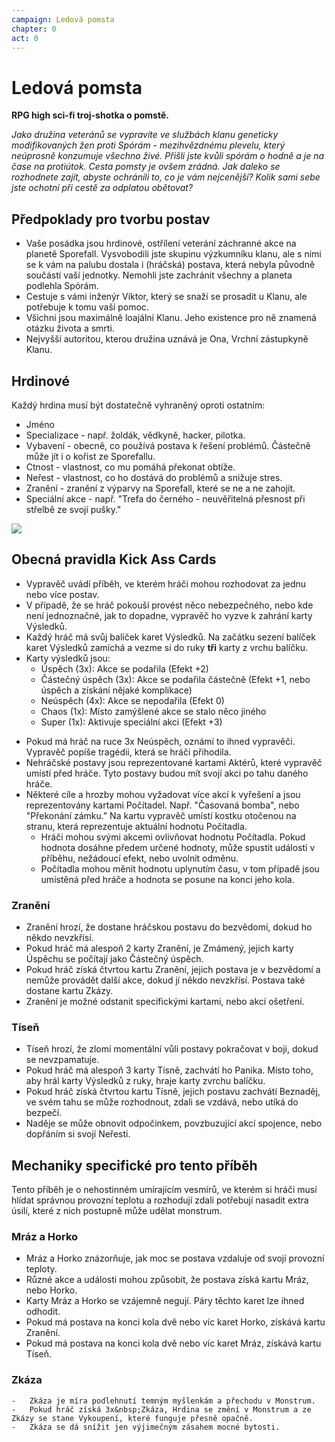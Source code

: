 ```yaml
---
campaign: Ledová pomsta
chapter: 0
act: 0
---
```


# Ledová pomsta

<Heading imageUri="/LP/ScrattCZ_a_squad_of_sci-fi_heroes_heat_death_of_the_universe_hy_472c154b-c146-4e49-b43f-78288b4d7018.png" />

**RPG high sci-fi troj-shotka o pomstě.**

_Jako družina veteránů se vypravíte ve službách klanu geneticky modifikovaných žen proti Spórám - mezihvězdnému plevelu, který neúprosně konzumuje všechno živé. Přišli jste kvůli spórám o hodně a je na čase na protiútok. Cesta pomsty je ovšem zrádná. Jak daleko se rozhodnete zajít, abyste ochránili to, co je vám nejcenější? Kolik sami sebe jste ochotní při cestě za odplatou obětovat?_

## Předpoklady pro tvorbu postav

-   Vaše posádka jsou hrdinové, ostřílení veterání záchranné akce na planetě Sporefall. Vysvobodili jste skupinu výzkumníku klanu, ale s nimi se k vám na palubu dostala i (hráčská) postava, která nebyla původně součástí vaší jednotky. Nemohli jste zachránit všechny a planeta podlehla Spórám.
-   Cestuje s vámi inženýr Viktor, který se snaží se prosadit u Klanu, ale potřebuje k tomu vaší pomoc.
-   Všichni jsou maximálně loajální Klanu. Jeho existence pro ně znamená otázku života a smrti.
-   Nejvyšší autoritou, kterou družina uznává je Ona, Vrchní zástupkyně Klanu.

## Hrdinové

Každý hrdina musí být dostatečně vyhraněný oproti ostatním:

-   Jméno
-   Specializace - např. žoldák, vědkyně, hacker, pilotka.
-   Vybavení - obecně, co používá postava k řešení problémů. Částečně může jít i o kořist ze Sporefallu.
-   Ctnost - vlastnost, co mu pomáhá překonat obtíže.
-   Neřest - vlastnost, co ho dostává do problémů a snižuje stres.
-   Zranění - zranění z výparvy na Sporefall, které se ne a ne zahojit.
-   Speciální akce - např. "Trefa do černého - neuvěřitelná přesnost při střelbě ze svojí pušky."

![](/LP/WarTourist_cyberpunk_balcony_gun_fight_syd_mead_c93441f4-81c0-4215-bf7a-d9c0cd652f0d.png)

## Obecná pravidla Kick Ass Cards

-   Vypravěč uvádí příběh, ve kterém hráči mohou rozhodovat za jednu nebo více postav.
-   V případě, že se hráč pokouší provést něco nebezpečného, nebo kde není jednoznačné, jak to dopadne, vypravěč ho vyzve k zahrání karty Výsledků.
-   Každý hráč má svůj balíček karet Výsledků. Na začátku sezení balíček karet Výsledků zamíchá a vezme si do ruky **tři** karty z vrchu balíčku.
-   Karty výsledků jsou:
    -   Úspěch (3x): Akce se podařila (Efekt +2)
    -   Částečný úspěch (3x): Akce se podařila částečně (Efekt +1, nebo úspěch a získání nějaké komplikace)
    -   Neúspěch (4x): Akce se nepodařila (Efekt 0)
    -   Chaos (1x): Místo zamýšlené akce se stalo něco jiného
    -   Super (1x): Aktivuje speciální akci (Efekt +3)


<List>
    <Outcome {...outcomes[0]} className="not-prose drop-shadow-md print:drop-shadow-none print:filter-none" />
    <Outcome {...outcomes[1]} className="not-prose drop-shadow-md print:drop-shadow-none print:filter-none" />
    <Outcome {...outcomes[2]} className="not-prose drop-shadow-md print:drop-shadow-none print:filter-none" />
    <Outcome {...outcomes[3]} className="not-prose drop-shadow-md print:drop-shadow-none print:filter-none" />
    <Outcome {...outcomes[4]} className="not-prose drop-shadow-md print:drop-shadow-none print:filter-none" />
</List>


-   Pokud má hráč na ruce 3x&nbsp;Neúspěch, oznámí to ihned vypravěči. Vypravěč popíše tragédii, která se hráči přihodila.
-   Nehráčské postavy jsou reprezentované kartami Aktérů, které vypravěč umístí před hráče. Tyto postavy budou mít svojí akci po tahu daného hráče.
-   Některé cíle a hrozby mohou vyžadovat více akcí k vyřešení a jsou reprezentovány kartami Počítadel. Např. "Časovaná bomba", nebo "Překonání zámku." Na kartu vypravěč umístí kostku otočenou na stranu, která reprezentuje aktuální hodnotu Počítadla.
    -   Hráči mohou svými akcemi ovlivňovat hodnotu Počítadla. Pokud hodnota dosáhne předem určené hodnoty, může spustit události v příběhu, nežádoucí efekt, nebo uvolnit odměnu.
    -   Počítadla mohou měnit hodnotu uplynutím času, v tom případě jsou umístěná před hráče a hodnota se posune na konci jeho kola.

### Zranění

-   Zranění hrozí, že dostane hráčskou postavu do bezvědomí, dokud ho někdo nevzkřísí.
-   Pokud hráč má alespoň 2 karty Zranění, je Zmámený, jejich karty Úspěchu se počítají jako Částečný úspěch.
-   Pokud hráč získá čtvrtou kartu Zranění, jejich postava je v bezvědomí a nemůže provádět další akce, dokud jí někdo nevzkřísí. Postava také dostane kartu Zkázy.
-   Zranění je možné odstanit specifickými kartami, nebo akcí ošetření.

<List>
    <Effect {...effects[0]} className="not-prose drop-shadow-md print:drop-shadow-none print:filter-none" />
    <Effect {...effects[1]} className="not-prose drop-shadow-md print:drop-shadow-none print:filter-none" />
</List>

### Tíseň

-   Tíseň hrozí, že zlomí momentální vůli postavy pokračovat v boji, dokud se nevzpamatuje.
-   Pokud hráč má alespoň 3 karty Tísně, zachvátí ho Panika. Místo toho, aby hrál karty Výsledků z ruky, hraje karty zvrchu balíčku.
-   Pokud hráč získá čtvrtou kartu Tísně, jejich postavu zachvátí Beznaděj, ve svém tahu se může rozhodnout, zdali se vzdává, nebo utíká do bezpečí.
-   Naděje se může obnovit odpočinkem, povzbuzující akcí spojence, nebo dopřáním si svojí Neřesti.

<List>
    <Effect {...effects[1]} className="not-prose drop-shadow-md print:drop-shadow-none print:filter-none" />
    <Effect {...effects[4]} className="not-prose drop-shadow-md print:drop-shadow-none print:filter-none" />
    <Effect {...effects[5]} className="not-prose drop-shadow-md print:drop-shadow-none print:filter-none" />
</List>

## Mechaniky specifické pro tento příběh

Tento příběh je o nehostinném umírajícím vesmírů, ve kterém si hráči musí hlídat správnou provozní teplotu a rozhodují zdali potřebují nasadit extra úsilí, které z nich postupně může udělat monstrum.

### Mráz a Horko

-   Mráz a Horko znázorňuje, jak moc se postava vzdaluje od svojí provozní teploty.
-   Různé akce a události mohou způsobit, že postava získá kartu Mráz, nebo Horko.
-   Karty Mráz a Horko se vzájemně negují. Páry těchto karet lze ihned odhodit.
-   Pokud má postava na konci kola dvě nebo víc karet Horko, získává kartu Zranění.
-   Pokud má postava na konci kola dvě nebo víc karet Mráz, získává kartu Tíseň.

<List>
    <Effect {...effects[9]} className="not-prose drop-shadow-md print:drop-shadow-none print:filter-none" />
    <Effect {...effects[10]} className="not-prose drop-shadow-md print:drop-shadow-none print:filter-none" />
</List>

### Zkáza

    -   Zkáza je míra podlehnutí temným myšlenkám a přechodu v Monstrum.
    -   Pokud hráč získá 3x&nbsp;Zkáza, Hrdina se změní v Monstrum a ze Zkázy se stane Vykoupení, které funguje přesně opačně.
    -   Zkáza se dá snížit jen výjimečným zásahem mocné bytosti.

<List>
    <Effect {...effects[13]} className="not-prose drop-shadow-md print:drop-shadow-none print:filter-none" />
</List>
